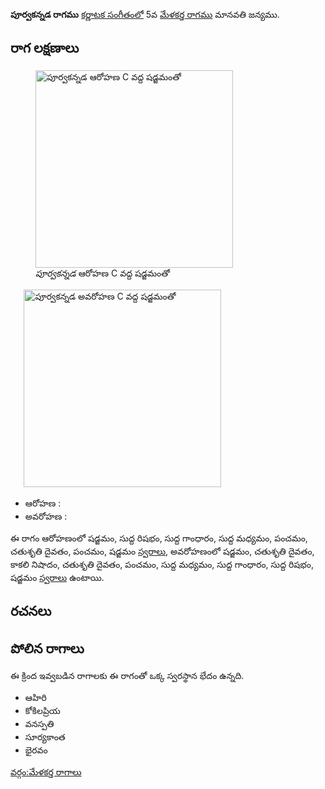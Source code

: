 {{Infobox ragam
	| name          	=  పూర్వకన్నడ
	| synonym	    	= 
	| mela          	= 
	| chakra        	= 
	| janaka        	= 
	| type          	= షడవ-సంపూర్ణ
	| arohanam      	= {{svaraC|S|R1|G1|M1|P|D2|P|S'}} 
	| avarohanam    	= {{svaraC|S'|D2|N3|D2|P|M1|G1|R1|S}}
	| jeeva         	=
	| chhaya        	=
	| nyasa         	=
	| vishesha      	= 
	| equivalent  		= 
}}
{{కర్ణాటక సంగీత రాగాలు}}
''' పూర్వకన్నడ రాగము''' [[కర్ణాటక సంగీతం]]లో 5వ [[మేళకర్త రాగము]] మానవతి జన్యము. 


==రాగ లక్షణాలు==
[[Image:purvakannada_ar_kb2wiki.png|thumb|right|316px|'' పూర్వకన్నడ'' ఆరోహణ C వద్ద షడ్జమంతో]]
	[[Image:purvakannada_av_kb2wiki.png|thumb|right|316px|'' పూర్వకన్నడ'' అవరోహణ C వద్ద షడ్జమంతో]]

* ఆరోహణ : {{svaraC|S|R1|G1|M1|P|D2|P|S'}} 
* అవరోహణ : {{svaraC|S'|D2|N3|D2|P|M1|G1|R1|S}}

ఈ రాగం ఆరోహణంలో షడ్జమం, సుద్ద  రిషభం, సుద్ద  గాంధారం, సుద్ద మధ్యమం, పంచమం, చతుశృతి దైవతం, పంచమం, షడ్జమం [[స్వరాలు]], అవరోహణంలో షడ్జమం, చతుశృతి దైవతం, కాకలి  నిషాదం, చతుశృతి దైవతం, పంచమం, సుద్ద మధ్యమం, సుద్ద  గాంధారం, సుద్ద  రిషభం, షడ్జమం [[స్వరాలు]] ఉంటాయి.

==రచనలు==



==పోలిన రాగాలు==
ఈ క్రింద ఇవ్వబడిన రాగాలకు ఈ రాగంతో ఒక్క స్వరస్థాన భేదం ఉన్నది.
* ఆహిరి
* కోకిలప్రియ
* వనస్పతి
* సూర్యకాంత
* భైరవం



[[వర్గం:మేళకర్త రాగాలు]]